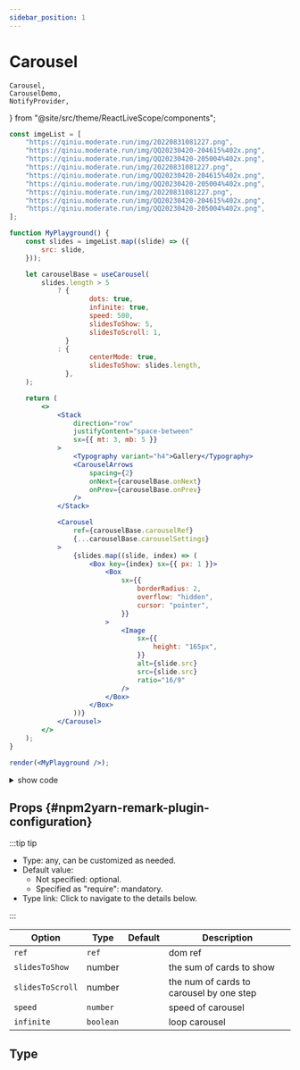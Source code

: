 ```yaml
---
sidebar_position: 1
---
```


# Carousel

	Carousel,
	CarouselDemo,
	NotifyProvider,
} from "@site/src/theme/ReactLiveScope/components";

<NotifyProvider>
 <Tabs
  defaultValue="Demo"
  values={[
    {label: 'Demo', value: 'Demo'},
    {label: 'PlayGround', value: 'PlayGround'},
  ]}>
  <TabItem value="PlayGround">

```jsx live noInline
const imgeList = [
	"https://qiniu.moderate.run/img/20220831081227.png",
	"https://qiniu.moderate.run/img/QQ20230420-204615%402x.png",
	"https://qiniu.moderate.run/img/QQ20230420-205004%402x.png",
	"https://qiniu.moderate.run/img/20220831081227.png",
	"https://qiniu.moderate.run/img/QQ20230420-204615%402x.png",
	"https://qiniu.moderate.run/img/QQ20230420-205004%402x.png",
	"https://qiniu.moderate.run/img/20220831081227.png",
	"https://qiniu.moderate.run/img/QQ20230420-204615%402x.png",
	"https://qiniu.moderate.run/img/QQ20230420-205004%402x.png",
];

function MyPlayground() {
	const slides = imgeList.map((slide) => ({
		src: slide,
	}));

	let carouselBase = useCarousel(
		slides.length > 5
			? {
					dots: true,
					infinite: true,
					speed: 500,
					slidesToShow: 5,
					slidesToScroll: 1,
			  }
			: {
					centerMode: true,
					slidesToShow: slides.length,
			  },
	);

	return (
		<>
			<Stack
				direction="row"
				justifyContent="space-between"
				sx={{ mt: 3, mb: 5 }}
			>
				<Typography variant="h4">Gallery</Typography>
				<CarouselArrows
					spacing={2}
					onNext={carouselBase.onNext}
					onPrev={carouselBase.onPrev}
				/>
			</Stack>

			<Carousel
				ref={carouselBase.carouselRef}
				{...carouselBase.carouselSettings}
			>
				{slides.map((slide, index) => (
					<Box key={index} sx={{ px: 1 }}>
						<Box
							sx={{
								borderRadius: 2,
								overflow: "hidden",
								cursor: "pointer",
							}}
						>
							<Image
								sx={{
									height: "165px",
								}}
								alt={slide.src}
								src={slide.src}
								ratio="16/9"
							/>
						</Box>
					</Box>
				))}
			</Carousel>
		</>
	);
}

render(<MyPlayground />);
```

</TabItem>
<TabItem value="Demo">

<BrowserWindow>
	<CarouselDemo />
</BrowserWindow>

</TabItem>
</Tabs>
</NotifyProvider>

<details>
  <summary>show code</summary>
<Tabs>
<TabItem value="componennt">

```tsx {5,8,12,41-61} showLineNumbers
import Box from "@mui/material/Box";
import Stack from "@mui/material/Stack";
import Typography from "@mui/material/Typography";
import { Carousel, CarouselArrows, Image, useCarousel } from "mui-eazy";
import { imgeList } from "./data";
// ----------------------------------------------------------------------
export default function MarketingCaseStudyDetailsGallery() {
	const slides = imgeList.map((slide) => ({
		src: slide,
	}));

	const carousel = useCarousel(
		slides.length > 5
			? {
					dots: true,
					infinite: true,
					speed: 500,
					slidesToShow: 5,
					slidesToScroll: 1,
			  }
			: {
					centerMode: true,
					slidesToShow: slides.length,
			  },
	);

	return (
		<>
			<Stack
				direction="row"
				justifyContent="space-between"
				sx={{ mt: 3, mb: 5 }}
			>
				<Typography variant="h4">Gallery</Typography>
				<CarouselArrows
					spacing={2}
					onNext={carousel.onNext}
					onPrev={carousel.onPrev}
				/>
			</Stack>

			<Carousel ref={carousel.carouselRef} {...carousel.carouselSettings}>
				{slides.map((slide, index) => (
					<Box key={index} sx={{ px: 1 }}>
						<Box
							sx={{
								borderRadius: 2,
								overflow: "hidden",
								cursor: "pointer",
							}}
						>
							<Image
								sx={{
									height: "165px",
								}}
								alt={slide.src}
								src={slide.src}
								ratio="16/9"
							/>
						</Box>
					</Box>
				))}
			</Carousel>
		</>
	);
}
```

</TabItem>
<TabItem value="data">

```tsx {61-68} showLineNumbers
export const imgeList = [
	"https://qiniu.moderate.run/img/20220831081227.png",
	"https://qiniu.moderate.run/img/QQ20230420-204615%402x.png",
	"https://qiniu.moderate.run/img/QQ20230420-205004%402x.png",
	"https://qiniu.moderate.run/img/20220831081227.png",
	"https://qiniu.moderate.run/img/QQ20230420-204615%402x.png",
	"https://qiniu.moderate.run/img/QQ20230420-205004%402x.png",
	"https://qiniu.moderate.run/img/20220831081227.png",
	"https://qiniu.moderate.run/img/QQ20230420-204615%402x.png",
	"https://qiniu.moderate.run/img/QQ20230420-205004%402x.png",
];
```

</TabItem>
</Tabs>

</details>

## Props {#npm2yarn-remark-plugin-configuration}

:::tip tip

-   Type: any, can be customized as needed.
-   Default value:
    -   Not specified: optional.
    -   Specified as "require": mandatory.
-   Type link: Click to navigate to the details below.

:::

| Option           | Type      | Default | Description                              |
| ---------------- | --------- | ------- | ---------------------------------------- |
| `ref`            | `ref`     |         | dom ref                                  |
| `slidesToShow`   | number    |         | the sum of cards to show                 |
| `slidesToScroll` | number    |         | the num of cards to carousel by one step |
| `speed`          | `number`  |         | speed of carousel                        |
| `infinite`       | `boolean` |         | loop carousel                            |

## Type
